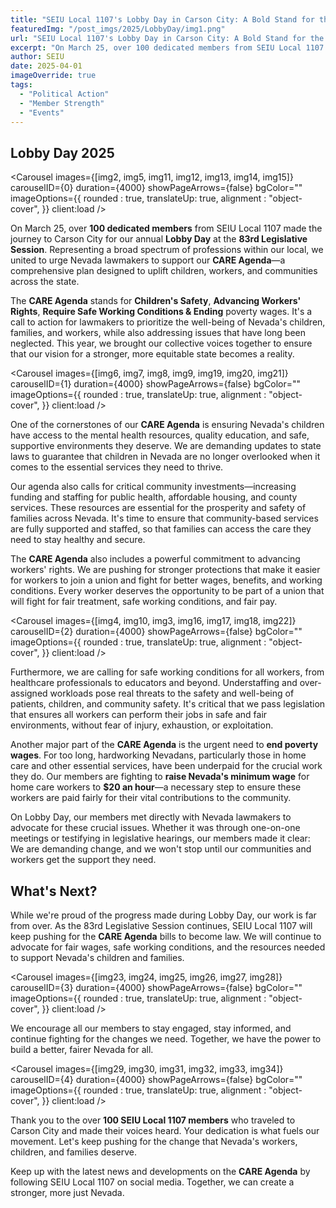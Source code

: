 ---
title: "SEIU Local 1107's Lobby Day in Carson City: A Bold Stand for the CARE Agenda"
featuredImg: "/post_imgs/2025/LobbyDay/img1.png"
url: "SEIU Local 1107's Lobby Day in Carson City: A Bold Stand for the CARE Agenda"
excerpt: "On March 25, over 100 dedicated members from SEIU Local 1107 made the journey to Carson City for our annual Lobby Day at the 83rd Legislative Session."
author: SEIU
date: 2025-04-01
imageOverride: true
tags:
  - "Political Action"
  - "Member Strength"
  - "Events"
---






<h2 class="text-center">Lobby Day 2025</h2>

<Carousel images={[img2, img5, img11, img12, img13, img14, img15]} carouselID={0} duration={4000} showPageArrows={false} bgColor="" imageOptions={{
    rounded : true,
    translateUp: true,
    alignment : "object-cover",
  }} client:load />


On March 25, over **100 dedicated members** from SEIU Local 1107 made the journey to Carson City for our annual **Lobby Day** at the **83rd Legislative Session**. Representing a broad spectrum of professions within our local, we united to urge Nevada lawmakers to support our **CARE Agenda**—a comprehensive plan designed to uplift children, workers, and communities across the state. 

The **CARE Agenda** stands for **Children's Safety**, **Advancing Workers' Rights**, **Require Safe Working Conditions & Ending** poverty wages. It's a call to action for lawmakers to prioritize the well-being of Nevada's children, families, and workers, while also addressing issues that have long been neglected. This year, we brought our collective voices together to ensure that our vision for a stronger, more equitable state becomes a reality. 

<Carousel images={[img6, img7, img8, img9, img19, img20, img21]} carouselID={1} duration={4000} showPageArrows={false} bgColor="" imageOptions={{
    rounded : true,
    translateUp: true,
    alignment : "object-cover",
  }} client:load />


One of the cornerstones of our **CARE Agenda** is ensuring Nevada's children have access to the mental health resources, quality education, and safe, supportive environments they deserve. We are demanding updates to state laws to guarantee that children in Nevada are no longer overlooked when it comes to the essential services they need to thrive. 

Our agenda also calls for critical community investments—increasing funding and staffing for public health, affordable housing, and county services. These resources are essential for the prosperity and safety of families across Nevada. It's time to ensure that community-based services are fully supported and staffed, so that families can access the care they need to stay healthy and secure. 

The **CARE Agenda** also includes a powerful commitment to advancing workers' rights. We are pushing for stronger protections that make it easier for workers to join a union and fight for better wages, benefits, and working conditions. Every worker deserves the opportunity to be part of a union that will fight for fair treatment, safe working conditions, and fair pay. 

<Carousel images={[img4, img10, img3, img16, img17, img18, img22]} carouselID={2} duration={4000} showPageArrows={false} bgColor="" imageOptions={{
    rounded : true,
    translateUp: true,
    alignment : "object-cover",
  }} client:load />

Furthermore, we are calling for safe working conditions for all workers, from healthcare professionals to educators and beyond. Understaffing and over-assigned workloads pose real threats to the safety and well-being of patients, children, and community safety. It's critical that we pass legislation that ensures all workers can perform their jobs in safe and fair environments, without fear of injury, exhaustion, or exploitation. 

Another major part of the **CARE Agenda** is the urgent need to **end poverty wages**. For too long, hardworking Nevadans, particularly those in home care and other essential services, have been underpaid for the crucial work they do. Our members are fighting to **raise Nevada's minimum wage** for home care workers to **$20 an hour**—a necessary step to ensure these workers are paid fairly for their vital contributions to the community. 

On Lobby Day, our members met directly with Nevada lawmakers to advocate for these crucial issues. Whether it was through one-on-one meetings or testifying in legislative hearings, our members made it clear: We are demanding change, and we won't stop until our communities and workers get the support they need. 

<h2 class="text-center">What's Next?</h2>

While we're proud of the progress made during Lobby Day, our work is far from over. As the 83rd Legislative Session continues, SEIU Local 1107 will keep pushing for the **CARE Agenda** bills to become law. We will continue to advocate for fair wages, safe working conditions, and the resources needed to support Nevada's children and families. 

<Carousel images={[img23, img24, img25, img26, img27, img28]} carouselID={3} duration={4000} showPageArrows={false} bgColor="" imageOptions={{
    rounded : true,
    translateUp: true,
    alignment : "object-cover",
  }} client:load />

We encourage all our members to stay engaged, stay informed, and continue fighting for the changes we need. Together, we have the power to build a better, fairer Nevada for all. 

<Carousel images={[img29, img30, img31, img32, img33, img34]} carouselID={4} duration={4000} showPageArrows={false} bgColor="" imageOptions={{
    rounded : true,
    translateUp: true,
    alignment : "object-cover",
  }} client:load />


Thank you to the over **100 SEIU Local 1107 members** who traveled to Carson City and made their voices heard. Your dedication is what fuels our movement. Let's keep pushing for the change that Nevada's workers, children, and families deserve.  

Keep up with the latest news and developments on the **CARE Agenda** by following SEIU Local 1107 on social media. Together, we can create a stronger, more just Nevada. 
